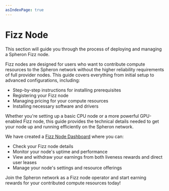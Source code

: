 ```yaml
---
asIndexPage: true
---
```



# Fizz Node

<VideoPlayer embedId="a1EoK91Cjzk" />

This section will guide you through the process of deploying and managing a Spheron Fizz node. 

Fizz nodes are designed for users who want to contribute compute resources to the Spheron network without the higher reliability requirements of full provider nodes. This guide covers everything from initial setup to advanced configurations, including:

- Step-by-step instructions for installing prerequisites
- Registering your Fizz node
- Managing pricing for your compute resources
- Installing necessary software and drivers

Whether you're setting up a basic CPU node or a more powerful GPU-enabled Fizz node, this guide provides the technical details needed to get your node up and running efficiently on the Spheron network.

<FizzNode />

We have created a [Fizz Node Dashboard](https://fizz.spheron.network) where you can:
- Check your Fizz node details
- Monitor your node's uptime and performance
- View and withdraw your earnings from both liveness rewards and direct user leases
- Manage your node's settings and resource offerings

Join the Spheron network as a Fizz node operator and start earning rewards for your contributed compute resources today!